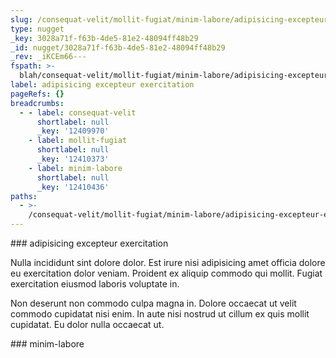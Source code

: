 ```yaml
---
slug: /consequat-velit/mollit-fugiat/minim-labore/adipisicing-excepteur-exercitation
type: nugget
_key: 3028a71f-f63b-4de5-81e2-48094ff48b29
_id: nugget/3028a71f-f63b-4de5-81e2-48094ff48b29
_rev: _iKCEm66---
fspath: >-
  blah/consequat-velit/mollit-fugiat/minim-labore/adipisicing-excepteur-exercitation.md
label: adipisicing excepteur exercitation
pageRefs: {}
breadcrumbs:
  - - label: consequat-velit
      shortlabel: null
      _key: '12409970'
    - label: mollit-fugiat
      shortlabel: null
      _key: '12410373'
    - label: minim-labore
      shortlabel: null
      _key: '12410436'
paths:
  - >-
    /consequat-velit/mollit-fugiat/minim-labore/adipisicing-excepteur-exercitation
---
```


<NuggetArea>
<Nugget slug="/consequat-velit/mollit-fugiat/minim-labore/adipisicing-excepteur-exercitation" type="nugget" _key="3028a71f-f63b-4de5-81e2-48094ff48b29" _id="nugget/3028a71f-f63b-4de5-81e2-48094ff48b29" _rev="_iKCEm66---" fspath="blah/consequat-velit/mollit-fugiat/minim-labore/adipisicing-excepteur-exercitation.md" label="adipisicing excepteur exercitation" paths="/consequat-velit/mollit-fugiat/minim-labore/adipisicing-excepteur-exercitation">
<NuggetBody>
### adipisicing excepteur exercitation

Nulla incididunt sint dolore dolor. Est irure nisi adipisicing amet officia dolore eu exercitation dolor veniam. Proident ex aliquip commodo qui mollit. Fugiat exercitation eiusmod laboris voluptate in.

Non deserunt non commodo culpa magna in. Dolore occaecat ut velit commodo cupidatat nisi enim. In aute nisi nostrud ut cillum ex quis mollit cupidatat. Eu dolor nulla occaecat ut.

</NuggetBody>
<Breadcrumbs>
<Crumbs>
<Crumb _key="12409970" label="consequat-velit" /><Crumb _key="12410373" label="mollit-fugiat" /><Crumb _key="12410436" label="minim-labore" />
</Crumbs>
</Breadcrumbs>
</Nugget>

<NuggetsInbound>
</NuggetsInbound>
<NuggetsOutbound>
</NuggetsOutbound>
</NuggetArea>
<PassagesInbound>
<Passage direction="inbound" type="passage" _key="12410436" _id="passage/12410436" _rev="_iKCEm62--B" label="minim-labore" passage="minim-labore" fspath="blah/consequat-velit/mollit-fugiat/minim-labore" paths="/consequat-velit/mollit-fugiat/minim-labore" slug="/consequat-velit/mollit-fugiat/minim-labore">
<NuggetBody>
### minim-labore

</NuggetBody>
<Breadcrumbs>
<Crumbs>
<Crumb _key="12409970" label="consequat-velit" /><Crumb _key="12410373" label="mollit-fugiat" />
</Crumbs>
</Breadcrumbs>
</Passage>

</PassagesInbound>
<PassagesOutbound>
</PassagesOutbound>